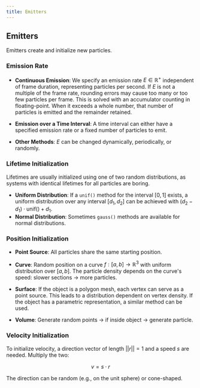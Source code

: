 ```yaml
---
title: Emitters
---
```


## Emitters

Emitters create and initialize new particles.

### Emission Rate

- **Continuous Emission**: We specify an emission rate $E \in \mathbb{R}^+$ independent of frame duration, representing particles per second. If $E$ is not a multiple of the frame rate, rounding errors may cause too many or too few particles per frame. This is solved with an accumulator counting in floating-point. When it exceeds a whole number, that number of particles is emitted and the remainder retained.

- **Emission over a Time Interval**: A time interval can either have a specified emission rate or a fixed number of particles to emit.

- **Other Methods**: $E$ can be changed dynamically, periodically, or randomly.

### Lifetime Initialization

Lifetimes are usually initialized using one of two random distributions, as systems with identical lifetimes for all particles are boring.

- **Uniform Distribution**: If a `unif()` method for the interval $[0,1]$ exists, a uniform distribution over any interval $[d_1, d_2]$ can be achieved with $(d_2 - d_1) \cdot \text{unif}() + d_1$.
- **Normal Distribution**: Sometimes `gauss()` methods are available for normal distributions.

### Position Initialization

- **Point Source**: All particles share the same starting position.

- **Curve**: Random position on a curve $f: [a,b] \to \mathbb{R}^3$ with uniform distribution over $[a,b]$. The particle density depends on the curve's speed: slower sections → more particles.

- **Surface**: If the object is a polygon mesh, each vertex can serve as a point source. This leads to a distribution dependent on vertex density. If the object has a parametric representation, a similar method can be used.

- **Volume**: Generate random points → if inside object → generate particle.

### Velocity Initialization

To initialize velocity, a direction vector of length $||r|| = 1$ and a speed $s$ are needed. Multiply the two:

$$
v = s \cdot r
$$

The direction can be random (e.g., on the unit sphere) or cone-shaped.

